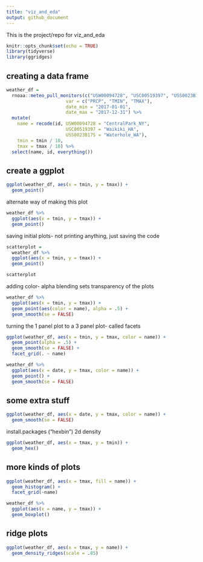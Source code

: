 ```yaml
---
title: "viz_and_eda"
output: github_document
---
```


This is the project/repo for viz_and_eda
```r
knitr::opts_chunk$set(echo = TRUE)
library(tidyverse)
library(ggridges)
```
## creating a data frame
```r
weather_df = 
  rnoaa::meteo_pull_monitors(c("USW00094728", "USC00519397", "USS0023B17S"),
                      var = c("PRCP", "TMIN", "TMAX"), 
                      date_min = "2017-01-01",
                      date_max = "2017-12-31") %>%
  mutate(
    name = recode(id, USW00094728 = "CentralPark_NY", 
                      USC00519397 = "Waikiki_HA",
                      USS0023B17S = "Waterhole_WA"),
    tmin = tmin / 10,
    tmax = tmax / 10) %>%
  select(name, id, everything())
```

## create a ggplot

```r
ggplot(weather_df, aes(x = tmin, y = tmax)) + 
  geom_point()
```

alternate way of making this plot

```r
weather_df %>%
  ggplot(aes(x = tmin, y = tmax)) + 
  geom_point()
```
saving initial plots- not printing anything, just saving the code
```r
scatterplot = 
  weather_df %>%
  ggplot(aes(x = tmin, y = tmax)) + 
  geom_point()

scatterplot
```
adding color- alpha blending sets transparency of the plots

```r
weather_df %>%
  ggplot(aes(x = tmin, y = tmax)) + 
  geom_point(aes(color = name), alpha = .5) +
  geom_smooth(se = FALSE)
```
turning the 1 panel plot to a 3 panel plot- called facets
```r
ggplot(weather_df, aes(x = tmin, y = tmax, color = name)) + 
  geom_point(alpha = .5) +
  geom_smooth(se = FALSE) + 
  facet_grid(. ~ name)
```
```r
weather_df %>%
  ggplot(aes(x = date, y = tmax, color = name)) +
  geom_point() +
  geom_smooth(se = FALSE) 
```
## some extra stuff
```r
ggplot(weather_df, aes(x = date, y = tmax, color = name)) + 
  geom_smooth(se = FALSE) 
```
install.packages ("hexbin")
2d density
```r
ggplot(weather_df, aes(x = tmax, y = tmin)) + 
  geom_hex()
```
## more kinds of plots
```r
ggplot(weather_df, aes(x = tmax, fill = name)) + 
  geom_histogram() +
  facet_grid(~name)
```
```r
weather_df %>%
  ggplot(aes(x = name, y = tmax)) +
  geom_boxplot()
```
## ridge plots
```r
ggplot(weather_df, aes(x = tmax, y = name)) + 
  geom_density_ridges(scale = .85)
```





